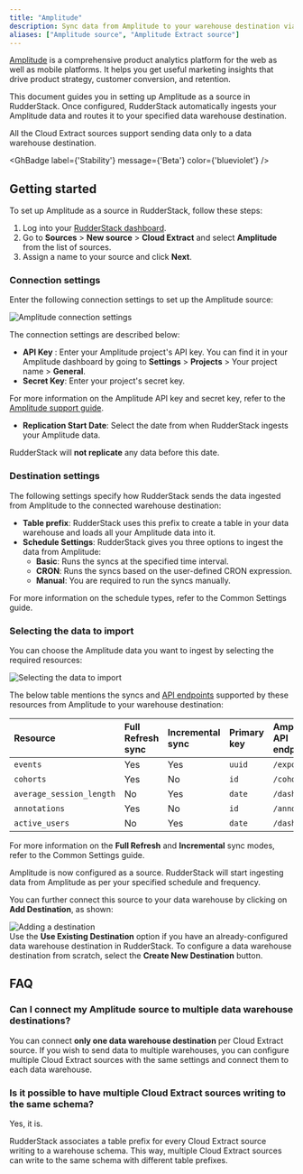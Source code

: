 ```yaml
---
title: "Amplitude"
description: Sync data from Amplitude to your warehouse destination via RudderStack.
aliases: ["Amplitude source", "Amplitude Extract source"]
---
```


[Amplitude](https://amplitude.com/) is a comprehensive product analytics platform for the web as well as mobile platforms. It helps you get useful marketing insights that drive product strategy, customer conversion, and retention.

This document guides you in setting up Amplitude as a source in RudderStack. Once configured, RudderStack automatically ingests your Amplitude data and routes it to your specified data warehouse destination.

<div class="warningBlock">
All the Cloud Extract sources support sending data only to a <Link to="/destinations/warehouse-destinations/">data warehouse destination</Link>.
</div>

<GhBadge
  label={'Stability'}
  message={'Beta'}
  color={'blueviolet'}
/>

## Getting started

To set up Amplitude as a source in RudderStack, follow these steps:

1. Log into your [RudderStack dashboard](https://app.rudderstack.com/).
2. Go to **Sources** > **New source** > **Cloud Extract** and select **Amplitude** from the list of sources.
3. Assign a name to your source and click **Next**.

### Connection settings

Enter the following connection settings to set up the Amplitude source:

<img src="../../assets/cloud-extract-sources/amplitude-connection-settings.png" alt="Amplitude connection settings" />

The connection settings are described below:

- **API Key** : Enter your Amplitude project's API key. You can find it in your Amplitude dashboard by going to **Settings** > **Projects** > Your project name > **General**.
- **Secret Key**: Enter your project's secret key.

<div class="infoBlock">
For more information on the Amplitude API key and secret key, refer to the <a href="https://help.amplitude.com/hc/en-us/articles/360058073772-Create-and-manage-organizations-and-projects#view-and-edit-your-project-information">Amplitude support guide</a>.
</div>

- **Replication Start Date**: Select the date from when RudderStack ingests your Amplitude data.

<div class="warningBlock">
RudderStack will <strong>not replicate</strong> any data before this date.
</div>

### Destination settings

The following settings specify how RudderStack sends the data ingested from Amplitude to the connected warehouse destination:

- **Table prefix**: RudderStack uses this prefix to create a table in your data warehouse and loads all your Amplitude data into it.
- **Schedule Settings**: RudderStack gives you three options to ingest the data from Amplitude:
    - **Basic**: Runs the syncs at the specified time interval. 
    - **CRON**: Runs the syncs based on the user-defined CRON expression.
    - **Manual**: You are required to run the syncs manually.

<div class="infoBlock">
For more information on the schedule types, refer to the <Link to="/sources/extract/common-settings/">Common Settings</Link> guide.
</div>

### Selecting the data to import

You can choose the Amplitude data you want to ingest by selecting the required resources:

<img src="../../assets/cloud-extract-sources/amplitude-connection-settings-2.png" alt="Selecting the data to import" />

The below table mentions the syncs and [API endpoints](https://www.docs.developers.amplitude.com/analytics/#api-references) supported by these resources from Amplitude to your warehouse destination:

| Resource | Full Refresh sync | Incremental sync | Primary key | Amplitude API endpoint |
| :---| :---- | :---- | :---- | :---- |
| `events` |  Yes | Yes | `uuid` |  `/export` |
| `cohorts` | Yes | No | `id` | `/cohorts` |
| `average_session_length` | No | Yes | `date` | `/dashboard` |
| `annotations` | Yes | No | `id` | `/annotations` |
| `active_users` | No | Yes |  `date` | `/dashboard` |

<div class="infoBlock">
For more information on the <strong>Full Refresh</strong> and <strong>Incremental</strong> sync modes, refer to the <Link to="/sources/extract/common-settings/#sync-modes">Common Settings</Link> guide.
</div>

Amplitude is now configured as a source. RudderStack will start ingesting data from Amplitude as per your specified schedule and frequency.

You can further connect this source to your data warehouse by clicking on **Add Destination**, as shown:

<img src="../../assets/cloud-extract-sources/add-destination.png" alt="Adding a destination" />

<div class="successBlock">
Use the <strong>Use Existing Destination</strong> option if you have an already-configured data warehouse destination in RudderStack. To configure a data warehouse destination from scratch, select the <strong>Create New Destination</strong> button.
</div>

## FAQ

### Can I connect my Amplitude source to multiple data warehouse destinations?

You can connect <strong>only one data warehouse destination</strong> per Cloud Extract source. If you wish to send data to multiple warehouses, you can configure multiple Cloud Extract sources with the same settings and connect them to each data warehouse.

### Is it possible to have multiple Cloud Extract sources writing to the same schema?

Yes, it is.

RudderStack associates a table prefix for every Cloud Extract source writing to a warehouse schema. This way, multiple Cloud Extract sources can write to the same schema with different table prefixes.